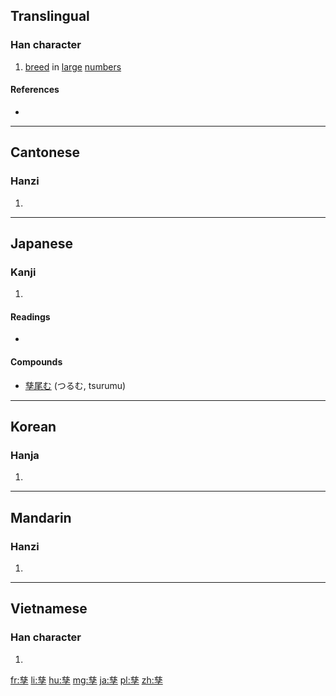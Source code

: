 {{also|孶}}
==Translingual==

===Han character===
{{Han char|rn=39|rad=子|as=10|sn=13|four=44407|canj=廿女戈木 (TVID), X廿女戈木 (XTVID)|ids=⿱兹子}}

# [[breed]] in [[large]] [[number]]s

====References====
* {{Han ref|kx=0280.170|dkj=07011|hdz=21017.090|uh=5B73|ud=23411|bh=B446|bd=46150}}

----

==Cantonese==

===Hanzi===
{{yue-hanzi|jyut=[[zi1]]|y=ji1}}

# {{defn|lang=yue|sort=子10}}

----

==Japanese==

===Kanji===
{{ja-kanji|grade=|rs=子10}}

# {{defn|lang=ja|sort=子10}}

====Readings====
* {{ja-readings|on=[[し]] (shi), [[じ]] (ji)|kun=[[うむ]] (umu), [[しげる]] (shigeru)}}

====Compounds====
* [[孳尾む]] (つるむ, tsurumu)

----

==Korean==

===Hanja===
{{ko-hanja|hangeul=자|rv=ja|mr=cha}}

# {{defn|lang=ko|sort=子10}}

----

==Mandarin==

===Hanzi===
{{cmn-hanzi|pin=[[zī]] ([[zi1]])|wg=tzu<sup>1</sup>}}

# {{defn|lang=cmn|sort=子10}}

----

==Vietnamese==

===Han character===
{{vi-hantu|[[tư]]|rs=子10}}

# {{defn|lang=vi|sort=子10}}

[[fr:孳]]
[[li:孳]]
[[hu:孳]]
[[mg:孳]]
[[ja:孳]]
[[pl:孳]]
[[zh:孳]]